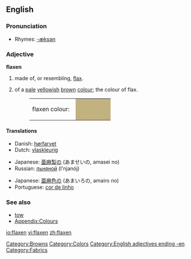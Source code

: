 ==English==

===Pronunciation===
*Rhymes: [[Rhymes:English:-æksən|-æksən]]

===Adjective===
'''flaxen'''

# made of, or resembling, [[flax]].
# {{colour}} of a [[pale]] [[yellow]]ish [[brown]] [[colour]]; the colour of flax.
#:<table><tr><td>flaxen colour: &nbsp;</td><td bgcolor="#C2B280" width="80">&nbsp; </td></tr></table>

====Translations====
{{trans-top|material}}
*Danish: [[hørfarvet]]
*Dutch: [[vlaskleurig]]
{{trans-mid}}
*Japanese: [[亜麻]][[製]]の (あませいの, amasei no)
*Russian: [[льняной]] (l'njanój)
{{trans-bottom}}

{{trans-top|colour}}
*Japanese: [[亜麻]][[色]]の (あまいろの, amairo no)
*Portuguese: [[cor de linho]] {{f}}
{{trans-mid}}
{{trans-bottom}}

===See also===
*[[tow]]
*[[Wiktionary_Appendix:Colours|Appendix:Colours]]

[[Category:Browns]]
[[Category:Colors]]
[[Category:English adjectives ending -en]]
[[Category:Fabrics]]

[[io:flaxen]]
[[vi:flaxen]]
[[zh:flaxen]]